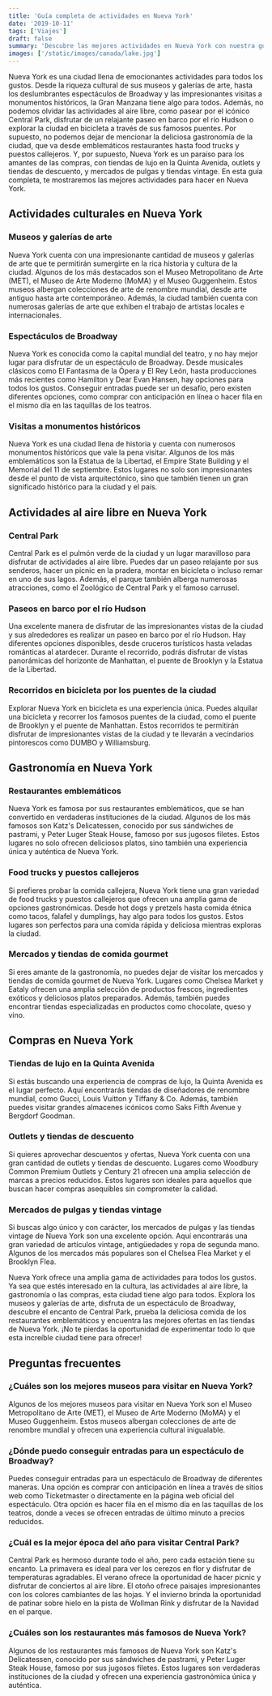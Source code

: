 ```yaml
---
title: 'Guía completa de actividades en Nueva York'
date: '2019-10-11'
tags: ['Viajes']
draft: false
summary: 'Descubre las mejores actividades en Nueva York con nuestra guía completa. Atracciones turísticas y experiencias culturales en la Gran Manzana.'
images: ['/static/images/canada/lake.jpg']
---
```


Nueva York es una ciudad llena de emocionantes actividades para todos los gustos. Desde la riqueza cultural de sus museos y galerías de arte, hasta los deslumbrantes espectáculos de Broadway y las impresionantes visitas a monumentos históricos, la Gran Manzana tiene algo para todos. Además, no podemos olvidar las actividades al aire libre, como pasear por el icónico Central Park, disfrutar de un relajante paseo en barco por el río Hudson o explorar la ciudad en bicicleta a través de sus famosos puentes. Por supuesto, no podemos dejar de mencionar la deliciosa gastronomía de la ciudad, que va desde emblemáticos restaurantes hasta food trucks y puestos callejeros. Y, por supuesto, Nueva York es un paraíso para los amantes de las compras, con tiendas de lujo en la Quinta Avenida, outlets y tiendas de descuento, y mercados de pulgas y tiendas vintage. En esta guía completa, te mostraremos las mejores actividades para hacer en Nueva York.

<TOCInline toc={props.toc} exclude="Introduction" />

## Actividades culturales en Nueva York

### Museos y galerías de arte

Nueva York cuenta con una impresionante cantidad de museos y galerías de arte que te permitirán sumergirte en la rica historia y cultura de la ciudad. Algunos de los más destacados son el Museo Metropolitano de Arte (MET), el Museo de Arte Moderno (MoMA) y el Museo Guggenheim. Estos museos albergan colecciones de arte de renombre mundial, desde arte antiguo hasta arte contemporáneo. Además, la ciudad también cuenta con numerosas galerías de arte que exhiben el trabajo de artistas locales e internacionales.

### Espectáculos de Broadway

Nueva York es conocida como la capital mundial del teatro, y no hay mejor lugar para disfrutar de un espectáculo de Broadway. Desde musicales clásicos como El Fantasma de la Ópera y El Rey León, hasta producciones más recientes como Hamilton y Dear Evan Hansen, hay opciones para todos los gustos. Conseguir entradas puede ser un desafío, pero existen diferentes opciones, como comprar con anticipación en línea o hacer fila en el mismo día en las taquillas de los teatros.

### Visitas a monumentos históricos

Nueva York es una ciudad llena de historia y cuenta con numerosos monumentos históricos que vale la pena visitar. Algunos de los más emblemáticos son la Estatua de la Libertad, el Empire State Building y el Memorial del 11 de septiembre. Estos lugares no solo son impresionantes desde el punto de vista arquitectónico, sino que también tienen un gran significado histórico para la ciudad y el país.

## Actividades al aire libre en Nueva York

### Central Park

Central Park es el pulmón verde de la ciudad y un lugar maravilloso para disfrutar de actividades al aire libre. Puedes dar un paseo relajante por sus senderos, hacer un picnic en la pradera, montar en bicicleta o incluso remar en uno de sus lagos. Además, el parque también alberga numerosas atracciones, como el Zoológico de Central Park y el famoso carrusel.

### Paseos en barco por el río Hudson

Una excelente manera de disfrutar de las impresionantes vistas de la ciudad y sus alrededores es realizar un paseo en barco por el río Hudson. Hay diferentes opciones disponibles, desde cruceros turísticos hasta veladas románticas al atardecer. Durante el recorrido, podrás disfrutar de vistas panorámicas del horizonte de Manhattan, el puente de Brooklyn y la Estatua de la Libertad.

### Recorridos en bicicleta por los puentes de la ciudad

Explorar Nueva York en bicicleta es una experiencia única. Puedes alquilar una bicicleta y recorrer los famosos puentes de la ciudad, como el puente de Brooklyn y el puente de Manhattan. Estos recorridos te permitirán disfrutar de impresionantes vistas de la ciudad y te llevarán a vecindarios pintorescos como DUMBO y Williamsburg.

## Gastronomía en Nueva York

### Restaurantes emblemáticos

Nueva York es famosa por sus restaurantes emblemáticos, que se han convertido en verdaderas instituciones de la ciudad. Algunos de los más famosos son Katz's Delicatessen, conocido por sus sándwiches de pastrami, y Peter Luger Steak House, famoso por sus jugosos filetes. Estos lugares no solo ofrecen deliciosos platos, sino también una experiencia única y auténtica de Nueva York.

### Food trucks y puestos callejeros

Si prefieres probar la comida callejera, Nueva York tiene una gran variedad de food trucks y puestos callejeros que ofrecen una amplia gama de opciones gastronómicas. Desde hot dogs y pretzels hasta comida étnica como tacos, falafel y dumplings, hay algo para todos los gustos. Estos lugares son perfectos para una comida rápida y deliciosa mientras exploras la ciudad.

### Mercados y tiendas de comida gourmet

Si eres amante de la gastronomía, no puedes dejar de visitar los mercados y tiendas de comida gourmet de Nueva York. Lugares como Chelsea Market y Eataly ofrecen una amplia selección de productos frescos, ingredientes exóticos y deliciosos platos preparados. Además, también puedes encontrar tiendas especializadas en productos como chocolate, queso y vino.

## Compras en Nueva York

### Tiendas de lujo en la Quinta Avenida

Si estás buscando una experiencia de compras de lujo, la Quinta Avenida es el lugar perfecto. Aquí encontrarás tiendas de diseñadores de renombre mundial, como Gucci, Louis Vuitton y Tiffany & Co. Además, también puedes visitar grandes almacenes icónicos como Saks Fifth Avenue y Bergdorf Goodman.

### Outlets y tiendas de descuento

Si quieres aprovechar descuentos y ofertas, Nueva York cuenta con una gran cantidad de outlets y tiendas de descuento. Lugares como Woodbury Common Premium Outlets y Century 21 ofrecen una amplia selección de marcas a precios reducidos. Estos lugares son ideales para aquellos que buscan hacer compras asequibles sin comprometer la calidad.

### Mercados de pulgas y tiendas vintage

Si buscas algo único y con carácter, los mercados de pulgas y las tiendas vintage de Nueva York son una excelente opción. Aquí encontrarás una gran variedad de artículos vintage, antigüedades y ropa de segunda mano. Algunos de los mercados más populares son el Chelsea Flea Market y el Brooklyn Flea.



Nueva York ofrece una amplia gama de actividades para todos los gustos. Ya sea que estés interesado en la cultura, las actividades al aire libre, la gastronomía o las compras, esta ciudad tiene algo para todos. Explora los museos y galerías de arte, disfruta de un espectáculo de Broadway, descubre el encanto de Central Park, prueba la deliciosa comida de los restaurantes emblemáticos y encuentra las mejores ofertas en las tiendas de Nueva York. ¡No te pierdas la oportunidad de experimentar todo lo que esta increíble ciudad tiene para ofrecer!

## Preguntas frecuentes

### ¿Cuáles son los mejores museos para visitar en Nueva York?

Algunos de los mejores museos para visitar en Nueva York son el Museo Metropolitano de Arte (MET), el Museo de Arte Moderno (MoMA) y el Museo Guggenheim. Estos museos albergan colecciones de arte de renombre mundial y ofrecen una experiencia cultural inigualable.

### ¿Dónde puedo conseguir entradas para un espectáculo de Broadway?

Puedes conseguir entradas para un espectáculo de Broadway de diferentes maneras. Una opción es comprar con anticipación en línea a través de sitios web como Ticketmaster o directamente en la página web oficial del espectáculo. Otra opción es hacer fila en el mismo día en las taquillas de los teatros, donde a veces se ofrecen entradas de último minuto a precios reducidos.

### ¿Cuál es la mejor época del año para visitar Central Park?

Central Park es hermoso durante todo el año, pero cada estación tiene su encanto. La primavera es ideal para ver los cerezos en flor y disfrutar de temperaturas agradables. El verano ofrece la oportunidad de hacer picnic y disfrutar de conciertos al aire libre. El otoño ofrece paisajes impresionantes con los colores cambiantes de las hojas. Y el invierno brinda la oportunidad de patinar sobre hielo en la pista de Wollman Rink y disfrutar de la Navidad en el parque.

### ¿Cuáles son los restaurantes más famosos de Nueva York?

Algunos de los restaurantes más famosos de Nueva York son Katz's Delicatessen, conocido por sus sándwiches de pastrami, y Peter Luger Steak House, famoso por sus jugosos filetes. Estos lugares son verdaderas instituciones de la ciudad y ofrecen una experiencia gastronómica única y auténtica.
